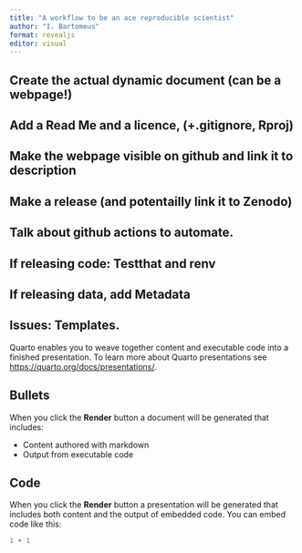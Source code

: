 ```yaml
---
title: "A workflow to be an ace reproducible scientist"
author: "I. Bartomeus"
format: revealjs
editor: visual
---
```


## Create the actual dynamic document (can be a webpage!) 

## Add a Read Me and a licence, (+.gitignore, Rproj)

## Make the webpage visible on github and link it to description 

## Make a release (and potentailly link it to Zenodo) 

## Talk about github actions to automate. 

## If releasing code: Testthat and renv 

## If releasing data, add Metadata 

## Issues: Templates.

Quarto enables you to weave together content and executable code into a finished presentation. To learn more about Quarto presentations see <https://quarto.org/docs/presentations/>.

## Bullets

When you click the **Render** button a document will be generated that includes:

-   Content authored with markdown
-   Output from executable code

## Code

When you click the **Render** button a presentation will be generated that includes both content and the output of embedded code. You can embed code like this:

```r
1 + 1
```
